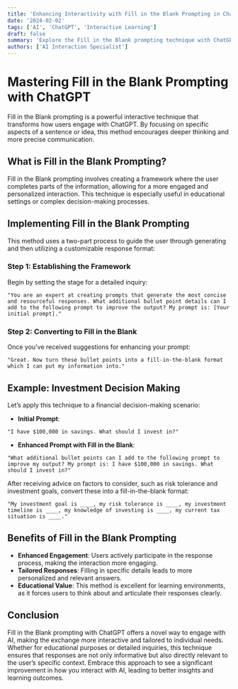```yaml
---
title: 'Enhancing Interactivity with Fill in the Blank Prompting in ChatGPT'
date: '2024-02-02'
tags: ['AI', 'ChatGPT', 'Interactive Learning']
draft: false
summary: 'Explore the Fill in the Blank prompting technique with ChatGPT to create more engaging and interactive responses, perfect for learning and detailed inquiry.'
authors: ['AI Interaction Specialist']
---
```


# Mastering Fill in the Blank Prompting with ChatGPT

Fill in the Blank prompting is a powerful interactive technique that transforms how users engage with ChatGPT. By focusing on specific aspects of a sentence or idea, this method encourages deeper thinking and more precise communication.

## What is Fill in the Blank Prompting?

Fill in the Blank prompting involves creating a framework where the user completes parts of the information, allowing for a more engaged and personalized interaction. This technique is especially useful in educational settings or complex decision-making processes.

## Implementing Fill in the Blank Prompting

This method uses a two-part process to guide the user through generating and then utilizing a customizable response format:

### Step 1: Establishing the Framework

Begin by setting the stage for a detailed inquiry:

```plaintext
"You are an expert at creating prompts that generate the most concise and resourceful responses. What additional bullet point details can I add to the following prompt to improve the output? My prompt is: [Your initial prompt]."
```

### Step 2: Converting to Fill in the Blank

Once you've received suggestions for enhancing your prompt:

```plaintext
"Great. Now turn these bullet points into a fill-in-the-blank format which I can put my information into."
```

## Example: Investment Decision Making

Let’s apply this technique to a financial decision-making scenario:

- **Initial Prompt**:

```plaintext
"I have $100,000 in savings. What should I invest in?"
```

- **Enhanced Prompt with Fill in the Blank**:

```plaintext
"What additional bullet points can I add to the following prompt to improve my output? My prompt is: I have $100,000 in savings. What should I invest in?"
```

After receiving advice on factors to consider, such as risk tolerance and investment goals, convert these into a fill-in-the-blank format:

```plaintext
"My investment goal is ____, my risk tolerance is ____, my investment timeline is ____, my knowledge of investing is ____, my current tax situation is ____."
```

## Benefits of Fill in the Blank Prompting

- **Enhanced Engagement**: Users actively participate in the response process, making the interaction more engaging.
- **Tailored Responses**: Filling in specific details leads to more personalized and relevant answers.
- **Educational Value**: This method is excellent for learning environments, as it forces users to think about and articulate their responses clearly.

## Conclusion

Fill in the Blank prompting with ChatGPT offers a novel way to engage with AI, making the exchange more interactive and tailored to individual needs. Whether for educational purposes or detailed inquiries, this technique ensures that responses are not only informative but also directly relevant to the user’s specific context. Embrace this approach to see a significant improvement in how you interact with AI, leading to better insights and learning outcomes.

